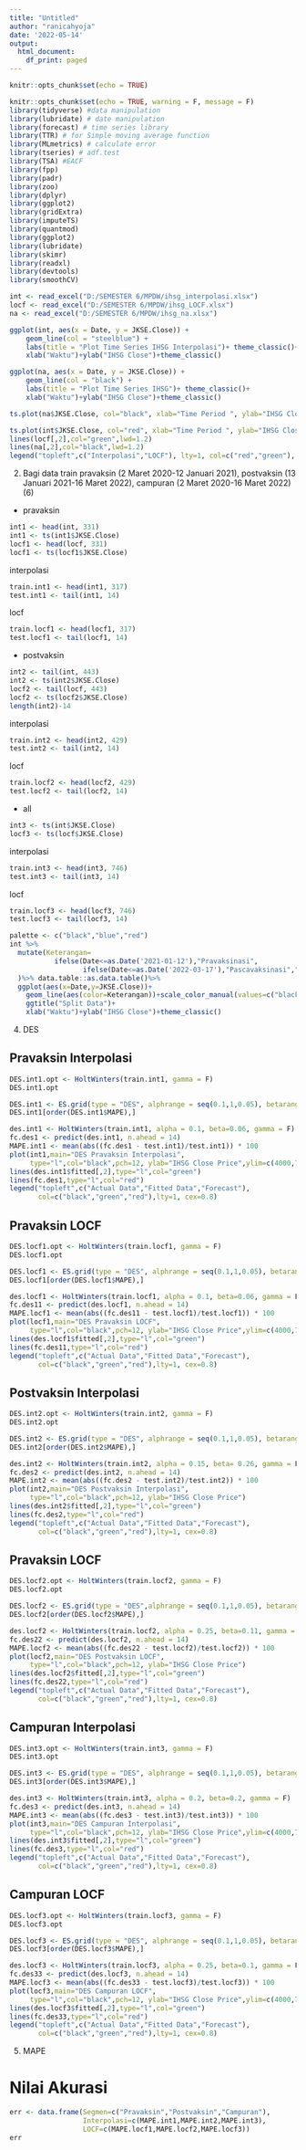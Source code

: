 ---
title: "Untitled"
author: "ranicahyoja"
date: '2022-05-14'
output:
  html_document:
    df_print: paged
---

```{r setup, include=FALSE}
knitr::opts_chunk$set(echo = TRUE)
```

```{r, echo = TRUE}
knitr::opts_chunk$set(echo = TRUE, warning = F, message = F)
library(tidyverse) #data manipulation
library(lubridate) # date manipulation
library(forecast) # time series library
library(TTR) # for Simple moving average function
library(MLmetrics) # calculate error
library(tseries) # adf.test
library(TSA) #EACF
library(fpp)
library(padr)
library(zoo)
library(dplyr)
library(ggplot2)
library(gridExtra)
library(imputeTS)
library(quantmod)
library(ggplot2)
library(lubridate)
library(skimr)
library(readxl)
library(devtools)
library(smoothCV)
```

```{r}
int <- read_excel("D:/SEMESTER 6/MPDW/ihsg_interpolasi.xlsx")
locf <- read_excel("D:/SEMESTER 6/MPDW/ihsg_LOCF.xlsx")
na <- read_excel("D:/SEMESTER 6/MPDW/ihsg_na.xlsx")
```

```{r}
ggplot(int, aes(x = Date, y = JKSE.Close)) +
    geom_line(col = "steelblue") +
    labs(title = "Plot Time Series IHSG Interpolasi")+ theme_classic()+
    xlab("Waktu")+ylab("IHSG Close")+theme_classic()
```

```{r}
ggplot(na, aes(x = Date, y = JKSE.Close)) +
    geom_line(col = "black") +
    labs(title = "Plot Time Series IHSG")+ theme_classic()+
    xlab("Waktu")+ylab("IHSG Close")+theme_classic()
```
```{r}
ts.plot(na$JKSE.Close, col="black", xlab="Time Period ", ylab="IHSG Close", main= "Plot Timeseries", lwd=1.2)
```


```{r}
ts.plot(int$JKSE.Close, col="red", xlab="Time Period ", ylab="IHSG Close", main= "Plot Timeseries", lwd=1.2)
lines(locf[,2],col="green",lwd=1.2)
lines(na[,2],col="black",lwd=1.2)
legend("topleft",c("Interpolasi","LOCF"), lty=1, col=c("red","green"), cex=0.8)
```

2. Bagi data train pravaksin (2 Maret 2020-12 Januari 2021), postvaksin (13 Januari 2021-16 Maret 2022), campuran (2 Maret 2020-16 Maret 2022) (6)

- pravaksin
```{r}
int1 <- head(int, 331)
int1 <- ts(int1$JKSE.Close)
locf1 <- head(locf, 331)
locf1 <- ts(locf1$JKSE.Close)
```
interpolasi
```{r}
train.int1 <- head(int1, 317)
test.int1 <- tail(int1, 14)
```
locf
```{r}
train.locf1 <- head(locf1, 317)
test.locf1 <- tail(locf1, 14)
```

- postvaksin
```{r}
int2 <- tail(int, 443)
int2 <- ts(int2$JKSE.Close)
locf2 <- tail(locf, 443)
locf2 <- ts(locf2$JKSE.Close)
length(int2)-14
```
interpolasi
```{r}
train.int2 <- head(int2, 429)
test.int2 <- tail(int2, 14)
```
locf
```{r}
train.locf2 <- head(locf2, 429)
test.locf2 <- tail(locf2, 14)
```


- all
```{r}
int3 <- ts(int$JKSE.Close)
locf3 <- ts(locf$JKSE.Close)
```
interpolasi
```{r}
train.int3 <- head(int3, 746)
test.int3 <- tail(int3, 14)
```
locf
```{r}
train.locf3 <- head(locf3, 746)
test.locf3 <- tail(locf3, 14)
```

```{r}
palette <- c("black","blue","red")
int %>%
  mutate(Keterangan=
           ifelse(Date<=as.Date('2021-01-12'),"Pravaksinasi",
                  ifelse(Date<=as.Date('2022-03-17'),"Pascavaksinasi","Data test"))#segmentation segmentasi 
  )%>% data.table::as.data.table()%>%
  ggplot(aes(x=Date,y=JKSE.Close))+
    geom_line(aes(color=Keterangan))+scale_color_manual(values=c("black","blue","red"))+
    ggtitle("Split Data")+
    xlab("Waktu")+ylab("IHSG Close")+theme_classic()
```

4. DES

## Pravaksin Interpolasi

```{r}
DES.int1.opt <- HoltWinters(train.int1, gamma = F)
DES.int1.opt
```
```{r}
DES.int1 <- ES.grid(type = "DES", alphrange = seq(0.1,1,0.05), betarange = seq(0.01,1,0.05), nahead = 14, trainset = train.int1, testset = test.int1)
DES.int1[order(DES.int1$MAPE),]
```

```{r}
des.int1 <- HoltWinters(train.int1, alpha = 0.1, beta=0.06, gamma = F)
fc.des1 <- predict(des.int1, n.ahead = 14)
MAPE.int1 <- mean(abs((fc.des1 - test.int1)/test.int1)) * 100
plot(int1,main="DES Pravaksin Interpolasi",
     type="l",col="black",pch=12, ylab="IHSG Close Price",ylim=c(4000,7000))
lines(des.int1$fitted[,2],type="l",col="green")
lines(fc.des1,type="l",col="red")
legend("topleft",c("Actual Data","Fitted Data","Forecast"),
       col=c("black","green","red"),lty=1, cex=0.8)
```

## Pravaksin LOCF


```{r}
DES.locf1.opt <- HoltWinters(train.locf1, gamma = F)
DES.locf1.opt
```

```{r}
DES.locf1 <- ES.grid(type = "DES", alphrange = seq(0.1,1,0.05), betarange = seq(0.01,1,0.05), nahead = 14, trainset = train.locf1, testset = test.locf1)
DES.locf1[order(DES.locf1$MAPE),]
```

```{r}
des.locf1 <- HoltWinters(train.locf1, alpha = 0.1, beta=0.06, gamma = F)
fc.des11 <- predict(des.locf1, n.ahead = 14)
MAPE.locf1 <- mean(abs((fc.des11 - test.locf1)/test.locf1)) * 100
plot(locf1,main="DES Pravaksin LOCF",
     type="l",col="black",pch=12, ylab="IHSG Close Price",ylim=c(4000,7000))
lines(des.locf1$fitted[,2],type="l",col="green")
lines(fc.des11,type="l",col="red")
legend("topleft",c("Actual Data","Fitted Data","Forecast"),
       col=c("black","green","red"),lty=1, cex=0.8)
```


## Postvaksin Interpolasi

```{r}
DES.int2.opt <- HoltWinters(train.int2, gamma = F)
DES.int2.opt
```
```{r}
DES.int2 <- ES.grid(type = "DES", alphrange = seq(0.1,1,0.05), betarange = seq(0.01,1,0.05), nahead = 14, trainset = train.int2, testset = test.int2)
DES.int2[order(DES.int2$MAPE),]
```

```{r}
des.int2 <- HoltWinters(train.int2, alpha = 0.15, beta= 0.26, gamma = F)
fc.des2 <- predict(des.int2, n.ahead = 14)
MAPE.int2 <- mean(abs((fc.des2 - test.int2)/test.int2)) * 100
plot(int2,main="DES Postvaksin Interpolasi",
     type="l",col="black",pch=12, ylab="IHSG Close Price")
lines(des.int2$fitted[,2],type="l",col="green")
lines(fc.des2,type="l",col="red")
legend("topleft",c("Actual Data","Fitted Data","Forecast"),
       col=c("black","green","red"),lty=1, cex=0.8)
```

## Pravaksin LOCF


```{r}
DES.locf2.opt <- HoltWinters(train.locf2, gamma = F)
DES.locf2.opt
```

```{r}
DES.locf2 <- ES.grid(type = "DES",alphrange = seq(0.1,1,0.05), betarange = seq(0.01,1,0.05), nahead = 14, trainset = train.locf2, testset = test.locf2)
DES.locf2[order(DES.locf2$MAPE),]
```

```{r}
des.locf2 <- HoltWinters(train.locf2, alpha = 0.25, beta=0.11, gamma = F)
fc.des22 <- predict(des.locf2, n.ahead = 14)
MAPE.locf2 <- mean(abs((fc.des22 - test.locf2)/test.locf2)) * 100
plot(locf2,main="DES Postvaksin LOCF",
     type="l",col="black",pch=12, ylab="IHSG Close Price")
lines(des.locf2$fitted[,2],type="l",col="green")
lines(fc.des22,type="l",col="red")
legend("topleft",c("Actual Data","Fitted Data","Forecast"),
       col=c("black","green","red"),lty=1, cex=0.8)
```



## Campuran Interpolasi

```{r}
DES.int3.opt <- HoltWinters(train.int3, gamma = F)
DES.int3.opt
```
```{r}
DES.int3 <- ES.grid(type = "DES", alphrange = seq(0.1,1,0.05), betarange = seq(0.1,1,0.05), nahead = 14, trainset = train.int3, testset = test.int3)
DES.int3[order(DES.int3$MAPE),]
```

```{r}
des.int3 <- HoltWinters(train.int3, alpha = 0.2, beta=0.2, gamma = F)
fc.des3 <- predict(des.int3, n.ahead = 14)
MAPE.int3 <- mean(abs((fc.des3 - test.int3)/test.int3)) * 100
plot(int3,main="DES Campuran Interpolasi",
     type="l",col="black",pch=12, ylab="IHSG Close Price",ylim=c(4000,7000))
lines(des.int3$fitted[,2],type="l",col="green")
lines(fc.des3,type="l",col="red")
legend("topleft",c("Actual Data","Fitted Data","Forecast"),
       col=c("black","green","red"),lty=1, cex=0.8)
```

## Campuran LOCF

```{r}
DES.locf3.opt <- HoltWinters(train.locf3, gamma = F)
DES.locf3.opt
```

```{r}
DES.locf3 <- ES.grid(type = "DES", alphrange = seq(0.1,1,0.05), betarange = seq(0.1,1,0.05), nahead = 14, trainset = train.locf3, testset = test.locf3)
DES.locf3[order(DES.locf3$MAPE),]
```

```{r}
des.locf3 <- HoltWinters(train.locf3, alpha = 0.25, beta=0.1, gamma = F)
fc.des33 <- predict(des.locf3, n.ahead = 14)
MAPE.locf3 <- mean(abs((fc.des33 - test.locf3)/test.locf3)) * 100
plot(locf3,main="DES Campuran LOCF",
     type="l",col="black",pch=12, ylab="IHSG Close Price",ylim=c(4000,7000))
lines(des.locf3$fitted[,2],type="l",col="green")
lines(fc.des33,type="l",col="red")
legend("topleft",c("Actual Data","Fitted Data","Forecast"),
       col=c("black","green","red"),lty=1, cex=0.8)
```


5. MAPE


# Nilai Akurasi

```{r}
err <- data.frame(Segmen=c("Pravaksin","Postvaksin","Campuran"),
                  Interpolasi=c(MAPE.int1,MAPE.int2,MAPE.int3),
                  LOCF=c(MAPE.locf1,MAPE.locf2,MAPE.locf3))
err
```
